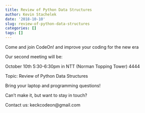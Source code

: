 ```yaml
---
title: Review of Python Data Structures
author: Kevin Stachelek
date: '2018-10-10'
slug: review-of-python-data-structures
categories: []
tags: []
---
```



Come and join CodeOn! and improve your coding for the new era

Our second meeting will be: 

October 10th 5:30-6:30pm in NTT (Norman Topping Tower) 4444

Topic: Review of Python Data Structures

Bring your laptop and programming questions!

Can't make it, but want to stay in touch?

Contact us: keckcodeon@gmail.com


